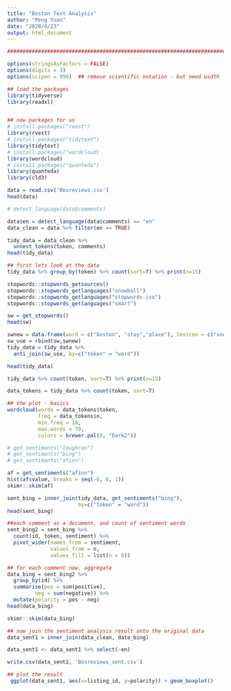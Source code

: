 ---
title: "Boston Text Analysis"
author: "Peng Yuan"
date: "2020/4/23"
output: html_document
---


```{r message=FALSE, warning=FALSE}
##############################################################################

options(stringsAsFactors = FALSE)
options(digits = 3)
options(scipen = 999)  ## remove scientific notation - but need width

## load the packages
library(tidyverse)
library(readxl)


## new packages for us
# install.packages("rvest")
library(rvest)
# install.packages("tidytext")
library(tidytext)
# install.packages("wordcloud)
library(wordcloud)
# install.packages("quanteda")
library(quanteda)
library(cld3)
```


```{r pressure, echo=FALSE}
data = read.csv('Bosreviews.csv')
head(data)
```

```{r}
# detect_language(data$comments) 
```

```{r}
data$en = detect_language(data$comments) == "en"
data_clean = data %>% filter(en == TRUE)
```


```{r}
tidy_data = data_clean %>% 
  unnest_tokens(token, comments)
head(tidy_data)
```

```{r}
## first lets look at the data
tidy_data %>% group_by(token) %>% count(sort=T) %>% print(n=15)
```

```{r}
stopwords::stopwords_getsources()
stopwords::stopwords_getlanguages("snowball")
stopwords::stopwords_getlanguages("stopwords-iso")
stopwords::stopwords_getlanguages("smart")
```
```{r}
sw = get_stopwords()
head(sw)
```
```{r}
swnew = data.frame(word = c("boston", "stay","place"), lexicon = c("snowball"))
sw_use = rbind(sw,swnew)
tidy_data = tidy_data %>% 
  anti_join(sw_use, by=c("token" = "word"))
```

```{r}
head(tidy_data)
```


```{r}
tidy_data %>% count(token, sort=T) %>% print(n=15)
```


```{r}
data_tokens = tidy_data %>% count(token, sort=T)

## the plot - basics
wordcloud(words = data_tokens$token, 
          freq = data_tokens$n, 
          min.freq = 10, 
          max.words = 70,
          colors = brewer.pal(8, "Dark2"))
```
```{r}
# get_sentiments("loughran")
# get_sentiments("bing")
# get_sentiments("afinn")
```

```{r}
af = get_sentiments("afinn")
hist(af$value, breaks = seq(-6, 6, 1))
skimr::skim(af)
```

```{r}
sent_bing = inner_join(tidy_data, get_sentiments("bing"), 
                       by=c("token" = "word"))
head(sent_bing)
```

```{r}
##each comment as a document, and count of sentiment words
sent_bing2 = sent_bing %>% 
  count(id, token, sentiment) %>% 
  pivot_wider(names_from = sentiment, 
              values_from = n,
              values_fill = list(n = 0))
```


```{r}
## for each comment now, aggregate
data_bing = sent_bing2 %>% 
  group_by(id) %>% 
  summarise(pos = sum(positive),
         neg = sum(negative)) %>% 
  mutate(polarity = pos - neg)
head(data_bing)
```

```{r}
skimr::skim(data_bing)
```


```{r}
## now join the sentiment analysis result onto the original data
data_sent1 = inner_join(data_clean, data_bing)
```
```{r}
data_sent1 <- data_sent1 %>% select(-en)

write.csv(data_sent1, 'Bosreviews_sent.csv')
```


```{r}
## plot the result
 ggplot(data_sent1, aes(x=listing_id, y=polarity)) + geom_boxplot() 
```

